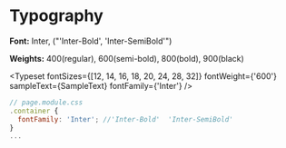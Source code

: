 
<Meta title="Docs/Typography" />


# Typography

**Font:** Inter, ("'Inter-Bold', 'Inter-SemiBold'")

**Weights:** 400(regular), 600(semi-bold), 800(bold), 900(black)

<Typeset fontSizes={[12, 14, 16, 18, 20, 24, 28, 32]} fontWeight={'600'} sampleText={SampleText} fontFamily={'Inter'} />

```js
// page.module.css
.container {
  fontFamily: 'Inter'; //'Inter-Bold'  'Inter-SemiBold'
}
...
```
